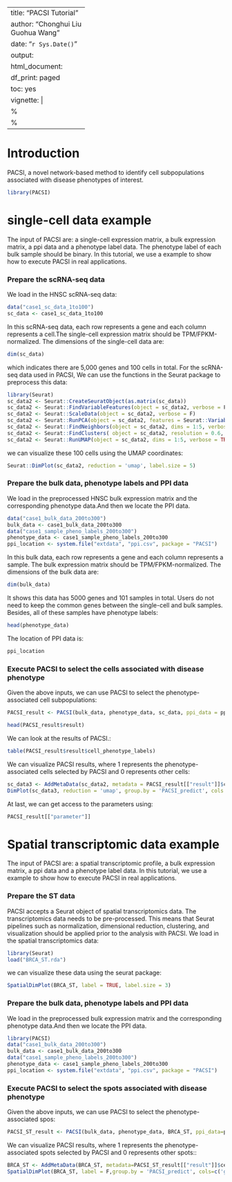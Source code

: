 
---
title: "PACSI Tutorial"
author: "Chonghui Liu<br/>Guohua Wang"
date: "`r Sys.Date()`"
output:
  html_document:
    df_print: paged
    toc: yes
vignette: |
  %\VignetteIndexEntry{PACSI Tutorial}
  %\VignetteEngine{knitr::rmarkdown}
---


# Introduction

PACSI, a novel network-based method to identify cell subpopulations associated with disease phenotypes of interest.

```{r message=FALSE}
library(PACSI)
```

# single-cell data example

The input of PACSI are: a single-cell expression matrix, a bulk expression matrix, a ppi data and a phenotype label data. The phenotype label of each bulk sample should be binary. In this tutorial, we use a example to show how to execute PACSI in real applications.


### Prepare the scRNA-seq data 

We load in the HNSC scRNA-seq data:
```{r}
data("case1_sc_data_1to100")
sc_data <- case1_sc_data_1to100
```
In this scRNA-seq data, each row represents a gene and each column represents a cell.The single-cell expression matrix should be TPM/FPKM-normalized. The dimensions of the single-cell data are:
```{r}
dim(sc_data)
```
which indicates there are 5,000 genes and 100 cells in total. For the scRNA-seq data used in PACSI, We can use the functions in the Seurat package to preprocess this data:
```{r warning=FALSE}
library(Seurat)
sc_data2 <- Seurat::CreateSeuratObject(as.matrix(sc_data))
sc_data2 <- Seurat::FindVariableFeatures(object = sc_data2, verbose = F, nfeatures=2000)
sc_data2 <- Seurat::ScaleData(object = sc_data2, verbose = F)
sc_data2 <- Seurat::RunPCA(object = sc_data2, features = Seurat::VariableFeatures(sc_data2), verbose = TRUE)
sc_data2 <- Seurat::FindNeighbors(object = sc_data2, dims = 1:5, verbose = TRUE)
sc_data2 <- Seurat::FindClusters( object = sc_data2, resolution = 0.6, verbose = TRUE)
sc_data2 <- Seurat::RunUMAP(object = sc_data2, dims = 1:5, verbose = TRUE)
```
we can visualize these 100 cells using the UMAP coordinates:
```{r fig.align="center", fig.width = 5.5}
Seurat::DimPlot(sc_data2, reduction = 'umap', label.size = 5)
```

### Prepare the bulk data, phenotype labels and PPI data

We load in the preprocessed HNSC bulk expression matrix and the corresponding phenotype data.And then we locate the PPI data.
```{r}
data("case1_bulk_data_200to300")
bulk_data <- case1_bulk_data_200to300
data("case1_sample_pheno_labels_200to300")
phenotype_data <- case1_sample_pheno_labels_200to300
ppi_location <- system.file("extdata", "ppi.csv", package = "PACSI")
```
In this bulk data, each row represents a gene and each column represents a sample. The bulk expression matrix should be TPM/FPKM-normalized. The dimensions of the bulk data are:
```{r}
dim(bulk_data)
```
It shows this data has 5000 genes and 101 samples in total. Users do not need to keep the common genes between the single-cell and bulk samples. Besides, all of these samples have phenotype labels:
```{r}
head(phenotype_data)
```
The location of PPI data is:
```{r}
ppi_location
```

### Execute PACSI to select the cells associated with disease phenotype

Given the above inputs, we can use PACSI to select the phenotype-associated cell subpopulations:
```{r warning=FALSE}
PACSI_result <- PACSI(bulk_data, phenotype_data, sc_data, ppi_data = ppi_location,times = 10,ncores = 8)
```

```{r}
head(PACSI_result$result)
```
We can look at the results of PACSI.:
```{r warning=FALSE}
table(PACSI_result$result$cell_phenotype_labels)
```

We can visualize PACSI results, where 1 represents the phenotype-associated cells selected by PACSI and 0 represents other cells:
```{r warning=FALSE, fig.align="center", fig.width = 5.5}
sc_data3 <- AddMetaData(sc_data2, metadata = PACSI_result[["result"]]$cell_phenotype_labels, col.name="PACSI_predict")
DimPlot(sc_data3, reduction = 'umap', group.by = 'PACSI_predict', cols = c('grey','indianred1'))
```

At last, we can get access to the parameters using:
```{r}
PACSI_result[["parameter"]]
```



# Spatial transcriptomic data example
The input of PACSI are:  a spatial transcriptomic profile, a bulk expression matrix, a ppi data and a phenotype label data.  In this tutorial, we use a example to show how to execute PACSI in real applications.

### Prepare the ST data 
PACSI accepts a Seurat object of spatial transcriptomics data. The transcriptomics data needs to be pre-processed.  This means that Seurat pipelines such as normalization, dimensional reduction, clustering, and visualization should be applied prior to the analysis with PACSI. We load in the spatial transcriptomics data:
```{r}
library(Seurat)
load("BRCA_ST.rda")
```
we can visualize these data using the seurat package:
```{r warning=FALSE}
SpatialDimPlot(BRCA_ST, label = TRUE, label.size = 3)
```

### Prepare the bulk data, phenotype labels and PPI data

We load in the preprocessed bulk expression matrix and the corresponding phenotype data.And then we locate the PPI data.
```{r warning=FALSE}
library(PACSI)
data("case1_bulk_data_200to300")
bulk_data <- case1_bulk_data_200to300
data("case1_sample_pheno_labels_200to300")
phenotype_data <- case1_sample_pheno_labels_200to300
ppi_location <- system.file("extdata", "ppi.csv", package = "PACSI")
```
### Execute PACSI to select the spots associated with disease phenotype

Given the above inputs, we can use PACSI to select the phenotype-associated spos:
```{r warning=FALSE}
PACSI_ST_result <- PACSI(bulk_data, phenotype_data, BRCA_ST, ppi_data=ppi_location, spatial=T, times = 10, ncores = 8)
```
We can visualize PACSI results, where 1 represents the phenotype-associated spots selected by PACSI and 0 represents other spots::
```{r}
BRCA_ST <- AddMetaData(BRCA_ST, metadata=PACSI_ST_result[["result"]]$cell_phenotype_labels, col.name="PACSI_predict")
SpatialDimPlot(BRCA_ST, label = F,group.by = 'PACSI_predict', cols=c('grey','indianred1'))
```
